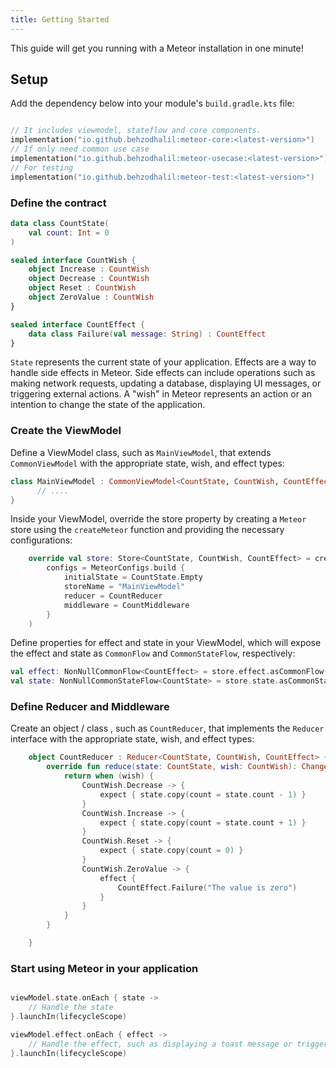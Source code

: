 ```yaml
---
title: Getting Started
---
```



This guide will get you running with a Meteor installation in one minute!

## Setup

Add the dependency below into your module's `build.gradle.kts` file:

```kt

// It includes viewmodel, stateflow and core components.
implementation("io.github.behzodhalil:meteor-core:<latest-version>")
// If only need common use case
implementation("io.github.behzodhalil:meteor-usecase:<latest-version>")
// For testing
implementation("io.github.behzodhalil:meteor-test:<latest-version>")
```
### Define the contract


```kt
data class CountState(
    val count: Int = 0
)

sealed interface CountWish {
    object Increase : CountWish
    object Decrease : CountWish
    object Reset : CountWish
    object ZeroValue : CountWish
}

sealed interface CountEffect {
    data class Failure(val message: String) : CountEffect
}
```

`State` represents the current state of your application. Effects are a way to handle side effects in Meteor. Side effects can include operations such as making network requests, updating a database, displaying UI messages, or triggering external actions.  A "wish" in Meteor represents an action or an intention to change the state of the application.

### Create the ViewModel

Define a ViewModel class, such as `MainViewModel`, that extends `CommonViewModel` with the appropriate state, wish, and effect types:

```kt
class MainViewModel : CommonViewModel<CountState, CountWish, CountEffect>() {
      // ....
}
```

Inside your ViewModel, override the store property by creating a `Meteor` store using the `createMeteor` function and providing the necessary configurations:

```kt
    override val store: Store<CountState, CountWish, CountEffect> = createMeteor(
        configs = MeteorConfigs.build {
            initialState = CountState.Empty
            storeName = "MainViewModel"
            reducer = CountReducer
            middleware = CountMiddleware
        }
    )
```

Define properties for effect and state in your ViewModel, which will expose the effect and state as `CommonFlow` and `CommonStateFlow`, respectively:

```kt
val effect: NonNullCommonFlow<CountEffect> = store.effect.asCommonFlow()
val state: NonNullCommonStateFlow<CountState> = store.state.asCommonStateFlow()

```

### Define Reducer and Middleware

Create an object / class , such as `CountReducer`, that implements the `Reducer` interface with the appropriate state, wish, and effect types:

```kt
    object CountReducer : Reducer<CountState, CountWish, CountEffect> {
        override fun reduce(state: CountState, wish: CountWish): Change<CountState, CountEffect> {
            return when (wish) {
                CountWish.Decrease -> {
                    expect { state.copy(count = state.count - 1) }
                }
                CountWish.Increase -> {
                    expect { state.copy(count = state.count + 1) }
                }
                CountWish.Reset -> {
                    expect { state.copy(count = 0) }
                }
                CountWish.ZeroValue -> {
                    effect {
                        CountEffect.Failure("The value is zero")
                    }
                }
            }
        }

    }

```

### Start using Meteor in your application

```kt

viewModel.state.onEach { state ->
    // Handle the state
}.launchIn(lifecycleScope)

viewModel.effect.onEach { effect ->
    // Handle the effect, such as displaying a toast message or triggering an action
}.launchIn(lifecycleScope)


```

